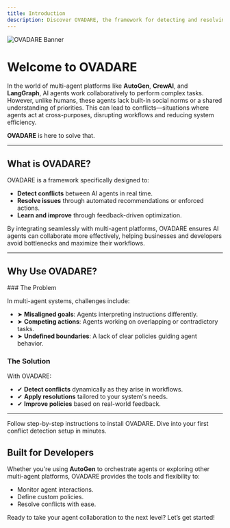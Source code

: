 ```yaml
---
title: Introduction
description: Discover OVADARE, the framework for detecting and resolving AI agent conflicts.
---
```


![OVADARE Banner](/logo/banner.png)

<div className="hero-section">
  <h1>Welcome to OVADARE</h1>
  <p>
    In the world of multi-agent platforms like <strong>AutoGen</strong>, <strong>CrewAI</strong>, and <strong>LangGraph</strong>, 
    AI agents work collaboratively to perform complex tasks. However, unlike humans, these agents lack built-in social norms 
    or a shared understanding of priorities. This can lead to <span className="highlight">conflicts</span>—situations where 
    agents act at cross-purposes, disrupting workflows and reducing system efficiency.
  </p>
  <p>
    <strong>OVADARE</strong> is here to solve that.
  </p>
</div>

<hr className="section-divider" />

## What is OVADARE?

<div className="what-section">
  OVADARE is a framework specifically designed to:

  <ul className="feature-list">
    <li><strong>Detect conflicts</strong> between AI agents in real time.</li>
    <li><strong>Resolve issues</strong> through automated recommendations or enforced actions.</li>
    <li><strong>Learn and improve</strong> through feedback-driven optimization.</li>
  </ul>

  <p>
    By integrating seamlessly with multi-agent platforms, OVADARE ensures AI agents can collaborate more effectively, 
    helping businesses and developers avoid bottlenecks and maximize their workflows.
  </p>
</div>

<hr className="section-divider" />

## Why Use OVADARE?

<div className="why-section">
  ### The Problem

  In multi-agent systems, challenges include:

  <ul className="problem-list">
    <li><span className="bullet">➤</span> <strong>Misaligned goals</strong>: Agents interpreting instructions differently.</li>
    <li><span className="bullet">➤</span> <strong>Competing actions</strong>: Agents working on overlapping or contradictory tasks.</li>
    <li><span className="bullet">➤</span> <strong>Undefined boundaries</strong>: A lack of clear policies guiding agent behavior.</li>
  </ul>

  ### The Solution

  With OVADARE:
  <ul className="solution-list">
    <li><span className="bullet">✔</span> <strong>Detect conflicts</strong> dynamically as they arise in workflows.</li>
    <li><span className="bullet">✔</span> <strong>Apply resolutions</strong> tailored to your system's needs.</li>
    <li><span className="bullet">✔</span> <strong>Improve policies</strong> based on real-world feedback.</li>
  </ul>
</div>

<hr className="section-divider" />

<CardGroup cols={2}>
  <Card title="Get Started with Installation" icon="toolbox" href="/get-started/installation">
    Follow step-by-step instructions to install OVADARE.
  </Card>

  <Card title="Quickstart Guide" icon="bolt" href="/get-started/quickstart">
    Dive into your first conflict detection setup in minutes.
  </Card>
</CardGroup>

## Built for Developers

<div className="developer-section">
  Whether you're using <strong>AutoGen</strong> to orchestrate agents or exploring other multi-agent platforms, 
  OVADARE provides the tools and flexibility to:
  
  <ul className="developer-list">
    <li>Monitor agent interactions.</li>
    <li>Define custom policies.</li>
    <li>Resolve conflicts with ease.</li>
  </ul>

  <p className="cta">Ready to take your agent collaboration to the next level? Let’s get started!</p>
</div>
